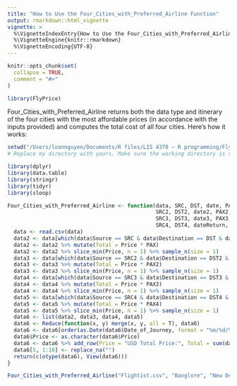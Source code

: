 ```yaml
---
title: "How to Use the Four_Cities_with_Preferred_Airline Function"
output: rmarkdown::html_vignette
vignette: >
  %\VignetteIndexEntry{How to Use the Four_Cities_with_Preferred_Airline Function}
  %\VignetteEngine{knitr::rmarkdown}
  %\VignetteEncoding{UTF-8}
---
```


```r
knitr::opts_chunk$set(
  collapse = TRUE,
  comment = "#>"
)
```

```r
library(FlyPrice)
```

Four_Cities_with_Preferred_Airline returns both the data type and itinerary of the four cities with the most affordable prices (in accordance with the inputs provided) and computes the total cost of all four cities. Here's how it works:

```r
setwd("/Users/loannguyen/Documents/R files/LIS 4370 – R programming/FlyPrice") # This is my directory.
# Replace my directory with yours. Make sure the working directory is set correctly

library(dplyr)
library(data.table)
library(stringr)
library(tidyr)
library(sloop)

Four_Cities_with_Preferred_Airline <- function(data, SRC, DST, date, PAX, airline,
                                               SRC2, DST2, date2, PAX2, airline2,
                                               SRC3, DST3, date3, PAX3, airline3,
                                               SRC4, DST4, dateReturn, PAX4, airline4) {
  data <- read.csv(data)
  data2 <- data[which(data$Source == SRC & data$Destination == DST & data$Date_of_Journey == date & data$Airline == airline),]
  data2 <- data2 %>% mutate(Total = Price * PAX)
  data2 <- data2 %>% slice_min(Price, n = 1) %>% sample_n(size = 1)
  data3 <- data[which(data$Source == SRC2 & data$Destination == DST2 & data$Date_of_Journey == date2 & data$Airline == airline2),]
  data3 <- data3 %>% mutate(Total = Price * PAX2)
  data3 <- data3 %>% slice_min(Price, n = 1) %>% sample_n(size = 1)
  data4 <- data[which(data$Source == SRC3 & data$Destination == DST3 & data$Date_of_Journey == date3 & data$Airline == airline3),]
  data4 <- data4 %>% mutate(Total = Price * PAX3)
  data4 <- data4 %>% slice_min(Price, n = 1) %>% sample_n(size = 1)
  data5 <- data[which(data$Source == SRC4 & data$Destination == DST4 & data$Date_of_Journey == dateReturn & data$Airline == airline4),]
  data5 <- data5 %>% mutate(Total = Price * PAX4)
  data5 <- data5 %>% slice_min(Price, n = 1) %>% sample_n(size = 1)
  data6 <- list(data2, data3, data4, data5)
  data6 <- Reduce(function(x, y) merge(x, y, all = T), data6)
  data6 <- data6[order(as.Date(data6$Date_of_Journey, format = "%m/%d/%Y")),]
  data6$Price <- as.character(data6$Price)
  data6 <- data6 %>% add_row(Price = "USD Total Price:", Total = sum(data6$Total))
  data6[5, 1:10] <- replace_na("")
  return(c(otype(data6), View(data6)))
}

Four_Cities_with_Preferred_Airline("Flightist.csv", "Banglore", "New Delhi", "03/21/2019", 10, "Air India", "Delhi", "Cochin", "03/27/2019", 10, "Air India", "Mumbai", "Hyderabad", "05/01/2019", 10, "Air India", "Kolkata", "Banglore", "05/18/2019", 10, "Air India")
```

